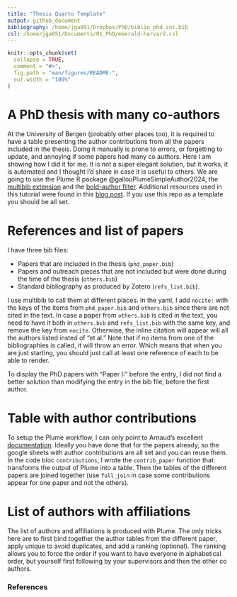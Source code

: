 ```yaml
---
title: "Thesis Quarto Template"
output: github_document
bibliography: /home/jga051/Dropbox/PhD/biblio_phd_zot.bib
csl: /home/jga051/Documents/01_PhD/emerald-harvard.csl
---
```

```r
knitr::opts_chunk$set(
  collapse = TRUE,
  comment = "#>",
  fig.path = "man/figures/README-",
  out.width = "100%"
)
```


# A PhD thesis with many co-authors
At the University of Bergen (probably other places too), it is required to have a table presenting the author contributions from all the papers included in the thesis.
Doing it manually is prone to errors, or forgetting to update, and annoying if some papers had many co authors.
Here I am showing how I did it for me.
It is not a super elegant solution, but it works, it is automated and I thought I'd share in case it is useful to others.
We are going to use the Plume R package @gallouPlumeSimpleAuthor2024, the [multibib extension](https://github.com/wlupton/pandoc-multibib) and the [bold-author filter](https://stackoverflow.com/questions/76394078/format-specific-authors-with-bold-font-in-bibliography-created-with-quarto/76429867#76429867).
Additional resources used in this tutorial were found in this [blog post](https://www.andrewheiss.com/blog/2023/12/11/separate-bibliographies-quarto/).
If you use this repo as a template you should be all set.

# References and list of papers
I have three bib files:

- Papers that are included in the thesis (`phd_paper.bib`)
- Papers and outreach pieces that are not included but were done during the time of the thesis (`others.bib`)
- Standard bibliography as produced by Zotero (`refs_list.bib`).

I use multibib to call them at different places.
In the yaml, I add `nocite:` with the keys of the items from `phd_paper.bib` and `others.bib` since there are not cited in the text.
In case a paper from `others.bib` is cited in the text, you need to have it both in `others.bib` and `refs_list.bib` with the same key, and remove the key from `nocite`.
Otherwise, the inline citation will appear will all the authors listed insted of "et al."
Note that if no items from one of the bibliographies is called, it will throw an error.
Which means that when you are just starting, you should just call at least one reference of each to be able to render.

To display the PhD papers with "Paper I:" before the entry, I did not find a better solution than modifying the entry in the bib file, before the first author.

# Table with author contributions
To setup the Plume workflow, I can only point to Arnaud's excellent [documentation](https://arnaudgallou.github.io/plume/index.html).
Ideally you have done that for the papers already, so the google sheets with author contributions are all set and you can reuse them.
In the code bloc `contributions`, I wrote the `contrib_paper` function that transforms the output of Plume into a table.
Then the tables of the different papers are joined together (use `full_join` in case some contributions appear for one paper and not the others).

# List of authors with affiliations
The list of authors and affiliations is produced with Plume.
The only tricks here are to first bind together the author tables from the different paper, apply unique to avoid duplicates, and add a ranking (optional).
The ranking allows you to force the order if you want to have everyone in alphabetical order, but yourself first following by your supervisors and then the other co authors.

### References
